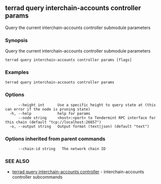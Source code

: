 ## terrad query interchain-accounts controller params

Query the current interchain-accounts controller submodule parameters

### Synopsis

Query the current interchain-accounts controller submodule parameters

```
terrad query interchain-accounts controller params [flags]
```

### Examples

```
terrad query interchain-accounts controller params
```

### Options

```
      --height int      Use a specific height to query state at (this can error if the node is pruning state)
  -h, --help            help for params
      --node string     <host>:<port> to Tendermint RPC interface for this chain (default "tcp://localhost:26657")
  -o, --output string   Output format (text|json) (default "text")
```

### Options inherited from parent commands

```
      --chain-id string   The network chain ID
```

### SEE ALSO

* [terrad query interchain-accounts controller](terrad_query_interchain-accounts_controller.md)	 - interchain-accounts controller subcommands



